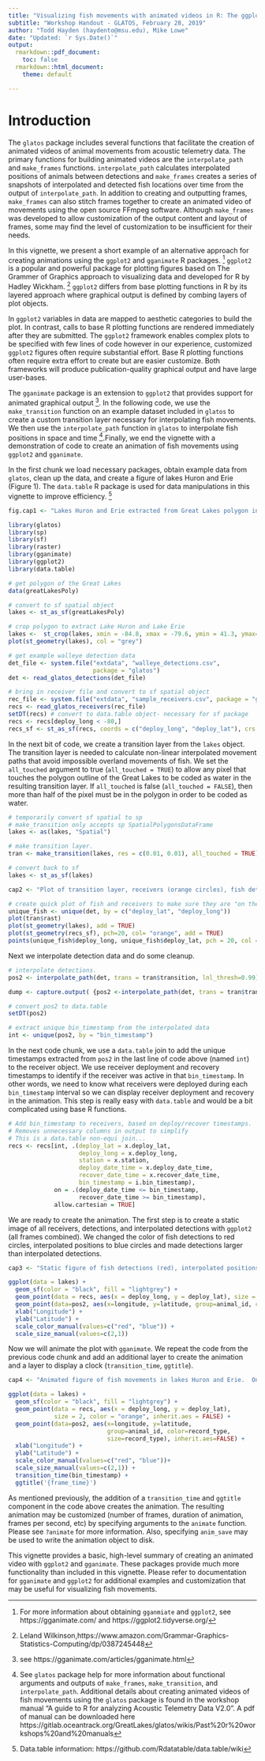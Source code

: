 ```yaml
---
title: "Visualizing fish movements with animated videos in R: The ggplot2 and gganimate packages"
subtitle: "Workshop Handout - GLATOS, February 28, 2019"
author: "Todd Hayden (haydento@msu.edu), Mike Lowe"
date: "Updated: `r Sys.Date()`"
output:
  rmarkdown::pdf_document:
    toc: false
  rmarkdown::html_document:
    theme: default

---
```


# Introduction

The `glatos` package includes several functions that facilitate the
creation of animated videos of animal movements from acoustic
telemetry data. The primary functions for building animated videos are
the `interpolate_path` and `make_frames` functions.
`interpolate_path` calculates interpolated positions of animals
between detections and `make_frames` creates a series of snapshots of
interpolated and detected fish locations over time from the output of
`interpolate_path`. In addition to creating and outputting frames,
`make_frames` can also stitch frames together to create an animated
video of movements using the open source FFmpeg software.  Although
`make_frames` was developed to allow customization of the output
content and layout of frames, some may find the level of customization
to be insufficient for their needs. 

In this vignette, we present a short example of an alternative approach for creating animations using the `ggplot2` and `gganimate` R packages. ^[For more information about
obtaining `gganmiate` and `ggplot2`, see https://gganimate.com/ and
https://ggplot2.tidyverse.org/] `ggplot2` is a popular and powerful
package for plotting figures based on The Grammer of Graphics approach
to visualizing data and developed for R by Hadley Wickham.  ^[Leland
Wilkinson,https://www.amazon.com/Grammar-Graphics-Statistics-Computing/dp/0387245448]
`ggplot2` differs from base plotting functions in R by its layered
approach where graphical output is defined by combing layers of plot
objects.  

In `ggplot2` variables in data are mapped to aesthetic
categories to build the plot.  In contrast, calls to base R plotting
functions are rendered immediately after they are submitted. The
`ggplot2` framework enables complex plots to be specified with few
lines of code however in our experience, customized `ggplot2` figures
often require substantial effort.  Base R plotting functions often
require extra effort to create but are easier customize.  Both
frameworks will produce publication-quality graphical output and have
large user-bases. 

The `gganimate` package is an extension to
`ggplot2` that provides support for animated graphical output ^[see
https://gganimate.com/articles/gganimate.html].  In the following
code, we use the `make_transition` function on an example dataset
included in `glatos` to create a custom transition layer necessary for
interpolating fish movements.  We then use the `interpolate_path`
function in `glatos` to interpolate fish positions in space and time
^[See `glatos` package help for more information about functional
arguments and outputs of `make_frames`, `make_transition`, and `interpolate_path`. Additional details about creating animated videos
of fish movements using the `glatos` package is found in the workshop
manual "A guide to R for analyzing Acoustic Telemetry Data V2.0".  A
pdf of manual can be downloaded here
https://gitlab.oceantrack.org/GreatLakes/glatos/wikis/Past%20r%20workshops%20and%20manuals].Finally,
we end the vignette with a demonstration of code to create an
animation of fish movements using `ggplot2` and `gganimate`.

In the first chunk we load necessary packages, obtain example data
from `glatos`, clean up the data, and create a figure of lakes Huron
and Erie (Figure 1). The `data.table` R package is used for data
manipulations in this vignette to improve efficiency. ^[Data.table
information: https://github.com/Rdatatable/data.table/wiki]

```r
fig.cap1 <- "Lakes Huron and Erie extracted from Great Lakes polygon included in the `glatos` package"

```
```r

library(glatos)
library(sp)
library(sf)
library(raster)
library(gganimate)
library(ggplot2)
library(data.table)

# get polygon of the Great Lakes 
data(greatLakesPoly)

# convert to sf spatial object
lakes <- st_as_sf(greatLakesPoly)

# crop polygon to extract Lake Huron and Lake Erie
lakes <-  st_crop(lakes, xmin = -84.8, xmax = -79.6, ymin = 41.3, ymax= 46.6)
plot(st_geometry(lakes), col = "grey")

# get example walleye detection data
det_file <- system.file("extdata", "walleye_detections.csv",
                        package = "glatos")
det <- read_glatos_detections(det_file)

# bring in receiver file and convert to sf spatial object
rec_file <- system.file("extdata", "sample_receivers.csv", package = "glatos")
recs <- read_glatos_receivers(rec_file)
setDT(recs) # convert to data.table object- necessary for sf package
recs <- recs[deploy_long < -80,]
recs_sf <- st_as_sf(recs, coords = c("deploy_long", "deploy_lat"), crs = 4326) 

```

In the next bit of code, we create a transition layer from the `lakes`
object. The transition layer is needed to calculate non-linear interpolated
movement paths that avoid impossible overland movements of fish. We
set the `all_touched` argument to true (`all_touched = TRUE`) to allow any 
pixel that touches the polygon outline of the Great Lakes to be coded as water in the
resulting transition layer.  If `all_touched` is false (`all_touched = FALSE`), 
then more than half of the pixel must be in the polygon in order to be coded as
water.


```r

# temporarily convert sf spatial to sp
# make_transition only accepts sp SpatialPolygonsDataFrame
lakes <- as(lakes, "Spatial")

# make transition layer.
tran <- make_transition(lakes, res = c(0.01, 0.01), all_touched = TRUE)

# convert back to sf
lakes <- st_as_sf(lakes)

```

```r

cap2 <- "Plot of transition layer, receivers (orange circles), fish detection location (red circles) in lakes Huron and Erie." 

```

```r


# create quick plot of fish and receivers to make sure they are "on the map" (Figure 2)
unique_fish <- unique(det, by = c("deploy_lat", "deploy_long")) 
plot(tran$rast)
plot(st_geometry(lakes), add = TRUE)
plot(st_geometry(recs_sf), pch=20, col= "orange", add = TRUE)
points(unique_fish$deploy_long, unique_fish$deploy_lat, pch = 20, col = "red")

```

Next we interpolate detection data and do some cleanup.


```r

# interpolate detections.
pos2 <- interpolate_path(det, trans = tran$transition, lnl_thresh=0.99)

```

```r

dump <- capture.output( {pos2 <-interpolate_path(det, trans = tran$transition, lnl_thresh=0.99)})

```

```r

# convert pos2 to data.table
setDT(pos2)

# extract unique bin_timestamp from the interpolated data
int <- unique(pos2, by = "bin_timestamp")

```

In the next code chunk, we use a `data.table` join to add the unique
timestamps extracted from `pos2` in the last line of code above (named
`int`) to the receiver object.  We use receiver deployment and
recovery timestamps to identify if the receiver was active in that
`bin_timestamp`.  In other words, we need to know what receivers were
deployed during each `bin_timestamp` interval so we can display
receiver deployment and recovery in the animation.  This step is
really easy with `data.table` and would be a bit complicated using
base R functions.

```r

# Add bin_timestamp to receivers, based on deploy/recover timestamps.
# Removes unnecessary columns in output to simplify
# This is a data.table non-equi join...
recs <- recs[int, .(deploy_lat = x.deploy_lat,
                    deploy_long = x.deploy_long,
                    station = x.station,
                    deploy_date_time = x.deploy_date_time,
                    recover_date_time = x.recover_date_time,
                    bin_timestamp = i.bin_timestamp),
             on = .(deploy_date_time <= bin_timestamp,
                    recover_date_time >= bin_timestamp),
             allow.cartesian = TRUE]


```

We are ready to create the animation.  The first step is to create a
static image of all receivers, detections, and interpolated detections
with `ggplot2` (all frames combined).  We changed the color of fish
detections to red circles, interpolated positions to blue circles and
made detections larger than interpolated detections.

```r

cap3 <- "Static figure of fish detections (red), interpolated positions (blue), and receivers (orange) plotted using `ggplot2`"
```

```r

ggplot(data = lakes) +
  geom_sf(color = "black", fill = "lightgrey") +
  geom_point(data = recs, aes(x = deploy_long, y = deploy_lat), size = 2, color = "orange", inherit.aes = FALSE) +
  geom_point(data=pos2, aes(x=longitude, y=latitude, group=animal_id, color=record_type, size=record_type), inherit.aes=FALSE) +
  xlab("Longitude") +
  ylab("Latitude") +
  scale_color_manual(values=c("red", "blue")) +
  scale_size_manual(values=c(2,1))

```

Now we will animate the plot with `gganimate`.  We repeat the code
from the previous code chunk and add an additional layer to create the
animation and a layer to display a clock (`transition_time`, `ggtitle`).


```r

cap4 <- "Animated figure of fish movements in lakes Huron and Erie.  Only last image of animation is included in this vignette."

```


```r

ggplot(data = lakes) +
  geom_sf(color = "black", fill = "lightgrey") +
  geom_point(data = recs, aes(x = deploy_long, y = deploy_lat),
             size = 2, color = "orange", inherit.aes = FALSE) +
  geom_point(data=pos2, aes(x=longitude, y=latitude,
                            group=animal_id, color=record_type,
                            size=record_type), inherit.aes=FALSE) +
  xlab("Longitude") +
  ylab("Latitude") +
  scale_color_manual(values=c("red", "blue"))+
  scale_size_manual(values=c(2,1)) +
  transition_time(bin_timestamp) +
  ggtitle('{frame_time}')

```

As mentioned previously, the addition of a `transition_time` and
`ggtitle` component in the code above creates the animation.  The
resulting animation may be customized (number of frames, duration of
animation, frames per second, etc) by specifying arguments to the
`animate` function.  Please see `?animate` for more information.
Also, specifying `anim_save` may be used to write the animation object
to disk.

This vignette provides a basic, high-level summary of creating an
animated video with `ggplot2` and `gganimate`.  These packages
provide much more functionality than included in this vignette.
Please refer to documentation for `gganimate` and `ggplot2` for additional
examples and customization that may be useful for visualizing fish
movements.



